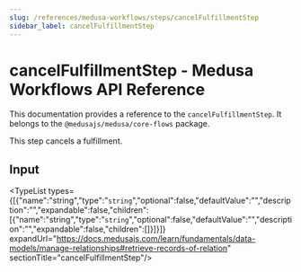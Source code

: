 ```yaml
---
slug: /references/medusa-workflows/steps/cancelFulfillmentStep
sidebar_label: cancelFulfillmentStep
---
```



# cancelFulfillmentStep - Medusa Workflows API Reference

This documentation provides a reference to the `cancelFulfillmentStep`. It belongs to the `@medusajs/medusa/core-flows` package.

This step cancels a fulfillment.

## Input

<TypeList types={[{"name":"string","type":"`string`","optional":false,"defaultValue":"","description":"","expandable":false,"children":[{"name":"string","type":"`string`","optional":false,"defaultValue":"","description":"","expandable":false,"children":[]}]}]} expandUrl="https://docs.medusajs.com/learn/fundamentals/data-models/manage-relationships#retrieve-records-of-relation" sectionTitle="cancelFulfillmentStep"/>
